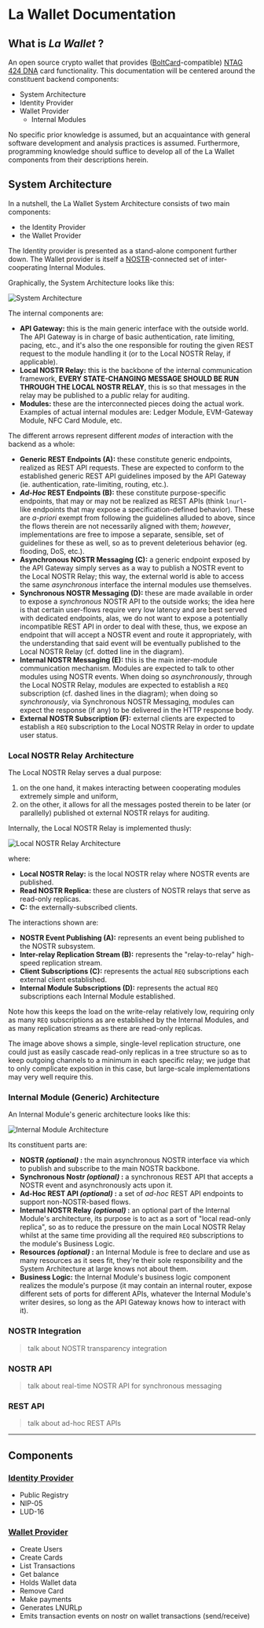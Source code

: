 # La Wallet Documentation

## What is _La Wallet_ ?

An open source crypto wallet that provides ([BoltCard](https://www.boltcard.org)-compatible) [NTAG 424 DNA](https://www.nxp.com/products/rfid-nfc/nfc-hf/ntag-for-tags-and-labels/ntag-424-dna-424-dna-tagtamper-advanced-security-and-privacy-for-trusted-iot-applications:NTAG424DNA) card functionality.
This documentation will be centered around the constituent backend components:

- System Architecture
- Identity Provider
- Wallet Provider
  - Internal Modules

No specific prior knowledge is assumed, but an acquaintance with general software development and analysis practices is assumed.
Furthermore, programming knowledge should suffice to develop all of the La Wallet components from their descriptions herein.

## System Architecture

In a nutshell, the La Wallet System Architecture consists of two main components:

- the Identity Provider
- the Wallet Provider

The Identity provider is presented as a stand-alone component further down.
The Wallet provider is itself a [NOSTR](https://nostr.com)-connected set of inter-cooperating Internal Modules.

Graphically, the System Architecture looks like this:

![System Architecture](assets/system-architecture.png)

The internal components are:

- **API Gateway:** this is the main generic interface with the outside world.
    The API Gateway is in charge of basic authentication, rate limiting, pacing, etc., and it's also the one responsible for routing the given REST request to the module handling it (or to the Local NOSTR Relay, if applicable).
- **Local NOSTR Relay:** this is the backbone of the internal communication framework, **EVERY STATE-CHANGING MESSAGE SHOULD BE RUN THROUGH THE LOCAL NOSTR RELAY**, this is so that messages in the relay may be published to a _public_ relay for auditing.
- **Modules:** these are the interconnected pieces doing the actual work.
    Examples of actual internal modules are: Ledger Module, EVM-Gateway Module, NFC Card Module, etc.

The different arrows represent different _modes_ of interaction with the backend as a whole:

- **Generic REST Endpoints (A):** these constitute generic endpoints, realized as REST API requests.
    These are expected to conform to the established generic REST API guidelines imposed by the API Gateway (ie. authentication, rate-limiting, routing, etc.).
- **_Ad-Hoc_ REST Endpoints (B):** these constitute purpose-specific endpoints, that may or may not be realized as REST APIs (think `lnurl`-like endpoints that may expose a specification-defined behavior).
    These are _a-priori_ exempt from following the guidelines alluded to above, since the flows therein are not necessarily aligned with them; _however_, implementations are free to impose a separate, sensible, set of guidelines for these as well, so as to prevent deleterious behavior (eg. flooding, DoS, etc.).
- **Asynchronous NOSTR Messaging (C):** a generic endpoint exposed by the API Gateway simply serves as a way to publish a NOSTR event to the Local NOSTR Relay; this way, the external world is able to access the same _asynchronous_ interface the internal modules use themselves.
- **Synchronous NOSTR Messaging (D):** these are made available in order to expose a _synchronous_ NOSTR API to the outside works; the idea here is that certain user-flows require very low latency and are best served with dedicated endpoints, alas, we do not want to expose a potentially incompatible REST API in order to deal with these, thus, we expose an endpoint that will accept a NOSTR event and route it appropriately, with the understanding that said event will be eventually published to the Local NOSTR Relay (cf. dotted line in the diagram).
- **Internal NOSTR Messaging (E):** this is the main inter-module communication mechanism.
    Modules are expected to talk to other modules using NOSTR events.
    When doing so _asynchronously_, through the Local NOSTR Relay, modules are expected to establish a `REQ` subscription (cf. dashed lines in the diagram); when doing so _synchronously_, via Synchronous NOSTR Messaging, modules can expect the response (if any) to be delivered in the HTTP response body.
- **External NOSTR Subscription (F):** external clients are expected to establish a `REQ` subscription to the Local NOSTR Relay in order to update user status.

### Local NOSTR Relay Architecture

The Local NOSTR Relay serves a dual purpose:

1. on the one hand, it makes interacting between cooperating modules extremely simple and uniform,
2. on the other, it allows for all the messages posted therein to be later (or parallelly) published ot external NOSTR relays for auditing.

Internally, the Local NOSTR Relay is implemented thusly:

![Local NOSTR Relay Architecture](assets/nostr-architecture.png)

where:

- **Local NOSTR Relay:** is the local NOSTR relay where NOSTR events are published.
- **Read NOSTR Replica:** these are clusters of NOSTR relays that serve as read-only replicas.
- **C:** the externally-subscribed clients.

The interactions shown are:

- **NOSTR Event Publishing (A):** represents an event being published to the NOSTR subsystem.
- **Inter-relay Replication Stream (B):** represents the "relay-to-relay" high-speed replication stream.
- **Client Subscriptions (C):** represents the actual `REQ` subscriptions each external client established.
- **Internal Module Subscriptions (D):** represents the actual `REQ` subscriptions each Internal Module established.

Note how this keeps the load on the write-relay relatively low, requiring only as many `REQ` subscriptions as are established by the Internal Modules, and as many replication streams as there are read-only replicas.

The image above shows a simple, single-level replication structure, one could just as easily cascade read-only replicas in a tree structure so as to keep outgoing channels to a minimum in each specific relay; we judge that to only complicate exposition in this case, but large-scale implementations may very well require this.

### Internal Module (Generic) Architecture

An Internal Module's generic architecture looks like this:

![Internal Module Architecture](assets/module-architecture.png)

Its constituent parts are:

- **NOSTR _(optional)_ :** the main asynchronous NOSTR interface via which to publish and subscribe to the main NOSTR backbone.
- **Synchronous Nostr _(optional)_ :** a synchronous REST API that accepts a NOSTR event and asynchronously acts upon it.
- **Ad-Hoc REST API _(optional)_ :** a set of _ad-hoc_ REST API endpoints to support non-NOSTR-based flows.
- **Internal NOSTR Relay _(optional)_ :** an optional part of the Internal Module's architecture, its purpose is to act as a sort of "local read-only replica", so as to reduce the pressure on the main Local NOSTR Relay whilst at the same time providing all the required `REQ` subscriptions to the module's Business Logic.
- **Resources _(optional)_ :** an Internal Module is free to declare and use as many resources as it sees fit, they're their sole responsibility and the System Architecture at large knows not about them.
- **Business Logic:** the Internal Module's business logic component realizes the module's purpose (it may contain an internal router, expose different sets of ports for different APIs, whatever the Internal Module's writer desires, so long as the API Gateway knows how to interact with it).

### NOSTR Integration

> talk about NOSTR transparency integration

### NOSTR API

> talk about real-time NOSTR API for synchronous messaging

### REST API

> talk about ad-hoc REST APIs

---

## Components

### [Identity Provider](./identity-provider)

- Public Registry
- NIP-05
- LUD-16

### [Wallet Provider](./wallet-provider)

- Create Users
- Create Cards
- List Transactions
- Get balance
- Holds Wallet data
- Remove Card
- Make payments
- Generates LNURLp
- Emits transaction events on nostr on wallet transactions (send/receive)
